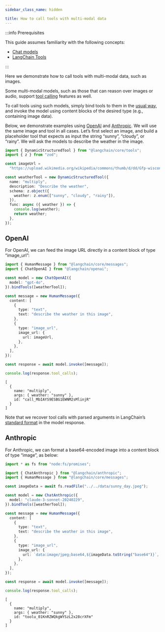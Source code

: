 ```yaml
---
sidebar_class_name: hidden

title: How to call tools with multi-modal data
---
```


:::info Prerequisites

This guide assumes familiarity with the following concepts:

- [Chat models](../../docs/concepts/#chat-models)
- [LangChain Tools](../../docs/concepts/#tools)

:::

Here we demonstrate how to call tools with multi-modal data, such as
images.

Some multi-modal models, such as those that can reason over images or
audio, support [tool calling](../../docs/concepts/#tool-calling)
features as well.

To call tools using such models, simply bind tools to them in the [usual
way](../../docs/how_to/tool_calling), and invoke the model using content
blocks of the desired type (e.g., containing image data).

Below, we demonstrate examples using
[OpenAI](../../docs/integrations/platforms/openai) and
[Anthropic](../../docs/integrations/platforms/anthropic). We will use
the same image and tool in all cases. Let’s first select an image, and
build a placeholder tool that expects as input the string “sunny”,
“cloudy”, or “rainy”. We will ask the models to describe the weather in
the image.

```typescript
import { DynamicStructuredTool } from "@langchain/core/tools";
import { z } from "zod";

const imageUrl =
  "https://upload.wikimedia.org/wikipedia/commons/thumb/d/dd/Gfp-wisconsin-madison-the-nature-boardwalk.jpg/2560px-Gfp-wisconsin-madison-the-nature-boardwalk.jpg";

const weatherTool = new DynamicStructuredTool({
  name: "multiply",
  description: "Describe the weather",
  schema: z.object({
    weather: z.enum(["sunny", "cloudy", "rainy"]),
  }),
  func: async ({ weather }) => {
    console.log(weather);
    return weather;
  },
});
```

## OpenAI

For OpenAI, we can feed the image URL directly in a content block of
type “image_url”:

```typescript
import { HumanMessage } from "@langchain/core/messages";
import { ChatOpenAI } from "@langchain/openai";

const model = new ChatOpenAI({
  model: "gpt-4o",
}).bindTools([weatherTool]);

const message = new HumanMessage({
  content: [
    {
      type: "text",
      text: "describe the weather in this image",
    },
    {
      type: "image_url",
      image_url: {
        url: imageUrl,
      },
    },
  ],
});

const response = await model.invoke([message]);

console.log(response.tool_calls);
```

```text
[
  {
    name: "multiply",
    args: { weather: "sunny" },
    id: "call_MbIAYS9ESBG1EWNM2sMlinjR"
  }
]
```

Note that we recover tool calls with parsed arguments in LangChain’s
[standard format](../../docs/how_to/tool_calling) in the model response.

## Anthropic

For Anthropic, we can format a base64-encoded image into a content block
of type “image”, as below:

```typescript
import * as fs from "node:fs/promises";

import { ChatAnthropic } from "@langchain/anthropic";
import { HumanMessage } from "@langchain/core/messages";

const imageData = await fs.readFile("../../data/sunny_day.jpeg");

const model = new ChatAnthropic({
  model: "claude-3-sonnet-20240229",
}).bindTools([weatherTool]);

const message = new HumanMessage({
  content: [
    {
      type: "text",
      text: "describe the weather in this image",
    },
    {
      type: "image_url",
      image_url: {
        url: `data:image/jpeg;base64,${imageData.toString("base64")}`,
      },
    },
  ],
});

const response = await model.invoke([message]);

console.log(response.tool_calls);
```

```text
[
  {
    name: "multiply",
    args: { weather: "sunny" },
    id: "toolu_01KnRZWQkgWYSzL2x28crXFm"
  }
]
```
